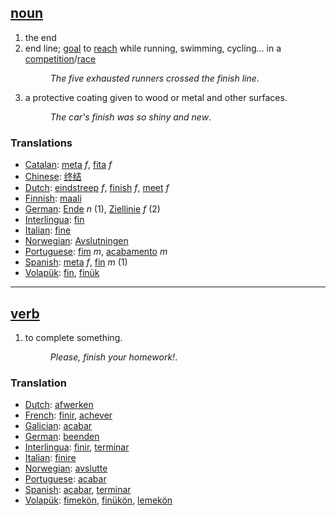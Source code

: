 == [[noun]] ==
# the end
# end line; [[goal]] to [[reach]] while running, swimming, cycling... in a [[competition]]/[[race]]
#:''The five exhausted runners crossed the finish line''.
#a protective coating given to wood or metal and other surfaces.
#:''The car's finish was so shiny and new''.

===Translations===
*[[Catalan]]: [[meta]] ''f'', [[fita]] ''f''
*[[Chinese]]: [[终结]]
*[[Dutch]]: [[eindstreep]] ''f'', [[finish]] ''f'', [[meet]] ''f''
*[[Finnish]]: [[maali]]
*[[German]]: [[Ende]] ''n'' (1), [[Ziellinie]] ''f'' (2)
*[[Interlingua]]: [[fin]]
*[[Italian]]: [[fine]]
*[[Norwegian]]: [[Avslutningen]]
*[[Portuguese]]: [[fim]] ''m'', [[acabamento]] ''m''
*[[Spanish]]: [[meta]] ''f'', [[fin]] ''m'' (1)
*[[Volapük]]: [[fin]], [[finük]]

----

== [[verb]] ==
# to complete something.
#:''Please, finish your homework!''.

=== Translation ===
*[[Dutch]]: [[afwerken]]
*[[French]]: [[finir]], [[achever]]
*[[Galician]]: [[acabar]]
*[[German]]: [[beenden]]
*[[Interlingua]]: [[finir]], [[terminar]]
*[[Italian]]: [[finire]]
*[[Norwegian]]: [[avslutte]]
*[[Portuguese]]: [[acabar]]
*[[Spanish]]: [[acabar]], [[terminar]]
*[[Volapük]]: [[fimekön]], [[finükön]], [[lemekön]]